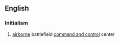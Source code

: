 ==English==

===Initialism===
{{en-initialism}}

# {{lb|en|military}} [[airborne]] battlefield [[command and control]] center